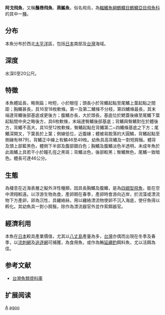 {{Speciesbox 
| genus = Cheilopogon
| species = ago
| status = NE
| status_system = IUCN3.1
| authority =  [[Temminck|Temminck]] & [[Schlegel|Schlegel]], 1846
| synonyms = *Cheilopogon agoo agoo ,Temminck & Schlegel, 1846''
*''Cypselurus agoo''<br /><small>Temminck & Schlegel, 1846</small>
*''Cypselurus agoo agoo''<br /><small>Temminck & Schlegel, 1846</small>
*''Exocoetus agoo''<br /><small>Temminck & Schlegel, 1846</small>
}}
'''阿戈飛魚'''，又稱'''鬚唇飛魚'''、'''燕鰩魚'''，俗名飛烏，為[[輻鰭魚綱|輻鰭魚綱]][[鶴鱵目|鶴鱵目]][[鶴鱵亞目|鶴鱵亞目]][[飛魚科|飛魚科]]的其中一[[種|種]]。

==分布==
本魚分布於西北[[太平洋|太平洋]]區，包括[[日本|日本]]南部及[[台灣|台灣]]海域。

==深度==
水深0至20公尺。

==特徵==
本魚體延長，略側扁；吻短，小於眼徑；頭長小於背鰭起點至尾鰭上葉起點之間距；胸鰭甚長，具16至18枚軟條。第一及第二鰭條不分枝，第四鰭條最長，其末端達背鰭後部基底或更後方；腹鰭亦長，大於頭長，基底位於鰓蓋後緣至尾鰭下葉起點間中央之略後方，具6枚軟條，末端達臀鰭後部基底；背鰭與臀鰭對在於體後方，背鰭不高大，具10至12枚軟條，臀鰭起點在背鰭第二~四鰭條基底之下方；尾鰭深開叉，下葉長於上葉；側線低位，近腹緣；體被易脫落的大圓鱗，背鰭起點至側線有林7列，背鰭正中線上有鱗46至49枚。幼魚具高背鰭及一對短腭鬚。體背及頭上部藍黑色，體側下半部及腹部銀白色；胸鰭及腹鰭淡色半透明，未成年魚於此兩鰭上具若干小於瞳孔徑之黑斑；背鰭淡色，後部較黑；臀鰭無色，尾鰭一致暗色。體長可達46公分。

==生態==
為棲息在近海表層之擬外洋性種類，因具長胸鰭及腹鰭，是為[[四翅型飛魚|四翅型飛魚]]，能在空中滑翔較遠。以浮游生物為食，產卵期在春季，產卵時會游向近岸，於流藻或漂流物下方產卵，卵為沉性，具纏絡絲，用以纏絡漂流物使卵不沉入海底，使仔魚得以孵化。其幼魚具一對小腭鬚，除作為漂流器官外並作索餌器官。

==經濟利用==
本魚在[[日本|日本]]較具產業價值，尤其以[[八丈島|八丈島]]產量為多，[[台灣|台灣]]亦偶而出現在冬季及春季，以[[流刺網|流刺網]]及[[追逐網|追逐網]]可捕獲，為食用魚，或作為鮪[[延繩釣|延繩釣]]餌料魚，尤以活餌為佳。

==参考文献==
*[http://fishdb.sinica.edu.tw/ 台灣魚類資料庫] {{Wayback|url=http://fishdb.sinica.edu.tw/ |date=20160304193340 }}

== 扩展阅读 ==
{{refbegin}}
{{wikispecies-inline|Cheilopogon agoo|阿戈飛魚}}
{{refend}}
{{Taxonbar|from=Q2202770}}

[[Category:食用魚|A]]
[[Category:鬚唇飛魚屬|agoo]]